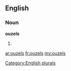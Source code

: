 ==English==

===Noun===
'''ouzels'''

# {{plural of|[[ouzel]]}}

[[Category:English plurals]]

[[ar:ouzels]]
[[fr:ouzels]]
[[my:ouzels]]